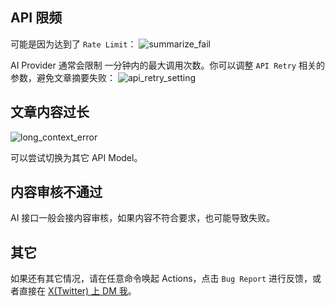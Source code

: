 ## API 限频

可能是因为达到了 `Rate Limit`：
![summarize_fail](https://tidyread.s3.us-west-2.amazonaws.com/summarize_fail.png)

AI Provider 通常会限制 一分钟内的最大调用次数。你可以调整 `API Retry` 相关的参数，避免文章摘要失败：
![api_retry_setting](https://tidyread.s3.us-west-2.amazonaws.com/api_retry_setting.png)

## 文章内容过长
![long_context_error](https://tidyread.s3.us-west-2.amazonaws.com/long_context_error.png)

可以尝试切换为其它 API Model。

## 内容审核不通过

AI 接口一般会接内容审核，如果内容不符合要求，也可能导致失败。

## 其它

如果还有其它情况，请在任意命令唤起 Actions，点击 `Bug Report` 进行反馈，或者直接在 [X(Twitter) 上 DM 我](https://x.com/jaredliu_bravo)。
